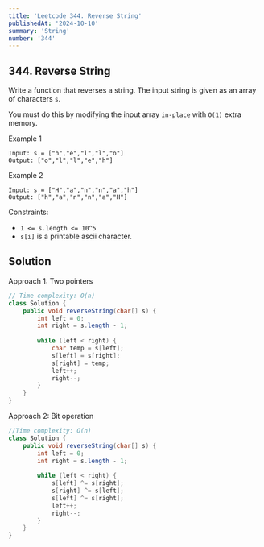 ```yaml
---
title: 'Leetcode 344. Reverse String'
publishedAt: '2024-10-10'
summary: 'String'
number: '344'
---
```


## 344. Reverse String

Write a function that reverses a string. The input string is given as an array of characters `s`.

You must do this by modifying the input array `in-place` with `O(1)` extra memory.

Example 1
`````
Input: s = ["h","e","l","l","o"]
Output: ["o","l","l","e","h"]
`````

Example 2
`````
Input: s = ["H","a","n","n","a","h"]
Output: ["h","a","n","n","a","H"]
`````

Constraints:

- `1 <= s.length <= 10^5`
- `s[i]` is a printable ascii character.

## Solution
Approach 1: Two pointers
````JAVA
// Time complexity: O(n)
class Solution {
    public void reverseString(char[] s) {
        int left = 0;
        int right = s.length - 1;
        
        while (left < right) {
            char temp = s[left];
            s[left] = s[right];
            s[right] = temp;
            left++;
            right--;
        }
    }
}
````

Approach 2: Bit operation
````JAVA
//Time complexity: O(n)
class Solution {
    public void reverseString(char[] s) {
        int left = 0;
        int right = s.length - 1;
        
        while (left < right) {
            s[left] ^= s[right];
            s[right] ^= s[left];
            s[left] ^= s[right];
            left++;
            right--;
        }
    }
}
````